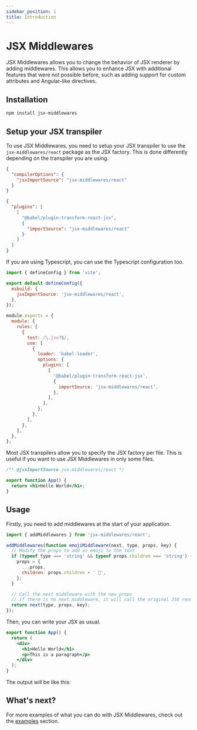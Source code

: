 ```yaml
---
sidebar_position: 1
title: Introduction
---
```



# JSX Middlewares

JSX Middlewares allows you to change the behavior of JSX renderer by adding middlewares.
This allows you to enhance JSX with additional features that were not possible before, such as adding support for custom attributes and Angular-like directives.

## Installation

```bash npm2yarn
npm install jsx-middlewares
```

## Setup your JSX transpiler

To use JSX Middlewares, you need to setup your JSX transpiler to use the `jsx-middlewares/react` package as the JSX factory. This is done differently depending on the transpiler you are using.

<Tabs>

<TabItem value="typescript" label="Typescript">

```json title="tsconfig.json"
{
  "compilerOptions": {
    "jsxImportSource": "jsx-middlewares/react"
  }
}
```

</TabItem>

<TabItem value="babel" label="Babel">

```json title=".babelrc"
{
  "plugins": [
    [
      "@babel/plugin-transform-react-jsx",
      {
        "importSource": "jsx-middlewares/react"
      }
    ]
  ]
}
```

</TabItem>

<TabItem value="vite" label="Vite">

If you are using Typescript, you can use the Typescript configuration too.

```js title="vite.config.js"
import { defineConfig } from 'vite';

export default defineConfig({
  esbuild: {
    jsxImportSource: 'jsx-middlewares/react',
  },
});
```

</TabItem>

<TabItem value="webpack" label="Webpack">

```js title="webpack.config.js"
module.exports = {
  module: {
    rules: [
      {
        test: /\.jsx?$/,
        use: [
          {
            loader: 'babel-loader',
            options: {
              plugins: [
                [
                  '@babel/plugin-transform-react-jsx',
                  {
                    importSource: 'jsx-middlewares/react',
                  },
                ],
              ],
            },
          },
        ],
      },
    ],
  },
};
```

</TabItem>

<TabItem value="perfile" label="Per file">

Most JSX transpilers allow you to specify the JSX factory per file. This is useful if you want to use JSX Middlewares in only some files.

```jsx title="my-file.jsx"
/** @jsxImportSource jsx-middlewares/react */

export function App() {
  return <h1>Hello World</h1>;
}
```

</TabItem>

</Tabs>

## Usage

Firstly, you need to add middlewares at the start of your application.

```jsx title="main.jsx"
import { addMiddlewares } from 'jsx-middlewares/react';

addMiddlewares(function emojiMiddleware(next, type, props, key) {
  // Modify the props to add an emoji to the text
  if (typeof type === 'string' && typeof props.children === 'string') {
    props = {
      ...props,
      children: props.children + ' 🎉',
    };
  }

  // Call the next middleware with the new props
  // If there is no next middleware, it will call the original JSX renderer
  return next(type, props, key);
});
```

Then, you can write your JSX as usual.

```jsx title="my-file.jsx"
export function App() {
  return (
    <div>
      <h1>Hello World</h1>
      <p>This is a paragraph</p>
    </div>
  );
}
```

The output will be like this:

<IndexExample />

## What's next?

For more examples of what you can do with JSX Middlewares, check out the [examples](/category/examples) section.
